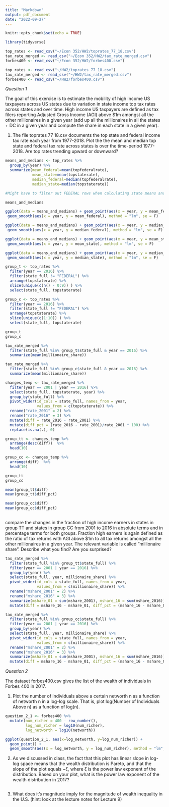 ```yaml
---
title: "Markdown"
output: pdf_document
date: "2022-09-27"
---
```


```r
knitr::opts_chunk$set(echo = TRUE)
```


```r
library(tidyverse)
```


```r
top_rates <- read_csv("~/Econ 352/HW2/toprates_77_18.csv")
tax_rate_merged <- read_csv("~/Econ 352/HW2/tax_rate_merged.csv")
forbes400 <- read_csv("~/Econ 352/HW2/forbes400.csv")
```

```r
top_rates <- read_csv("~/HW2/toprates_77_18.csv")
tax_rate_merged <- read_csv("~/HW2/tax_rate_merged.csv")
forbes400 <- read_csv("~/HW2/forbes400.csv")
```

*Question 1*

The goal of this exercise is to estimate the mobility of high income US taxpayers across
US states due to variation in state income top tax rates across states and over time. High income US
taxpayers are defined as tax filers reporting Adjusted Gross Income (AGI) above $1m amongst all the
other millionaires in a given year (add up all the millionaires in all the states + DC in a given year and
compute the share in each state in a given year).

1. The file toprates 77 18.csv documents the top state and federal income tax rate each year from
1977-2018. Plot the the mean and median top state and federal tax rate across states is over the
time-period 1977-2018. Are top rates trending upward or downward?

```r
means_and_medians <- top_rates %>% 
  group_by(year) %>% 
  summarize(mean_federal=mean(topfederalrate),
            mean_state=mean(topstaterate),
            median_federal=median(topfederalrate),
            median_state=median(topstaterate))

#Might have to filter out FEDERAL rows when calculating state means and medians...

means_and_medians

ggplot(data = means_and_medians) + geom_point(aes(x = year, y = mean_federal)) +
 geom_smooth(aes(x = year, y = mean_federal), method = "lm", se = F)

ggplot(data = means_and_medians) + geom_point(aes(x = year, y = median_federal)) +
 geom_smooth(aes(x = year, y = median_federal), method = "lm", se = F)

ggplot(data = means_and_medians) + geom_point(aes(x = year, y = mean_state)) +
 geom_smooth(aes(x = year, y = mean_state), method = "lm", se = F)

ggplot(data = means_and_medians) + geom_point(aes(x = year, y = median_state)) +
 geom_smooth(aes(x = year, y = median_state), method = "lm", se = F)

```



```r
group_t <- top_rates %>%
  filter(year == 2016) %>%
  filter(state_full != "FEDERAL") %>%
  arrange(topstaterate) %>%
  slice(unique(c(n() - 0:9)) ) %>%
  select(state_full, topstaterate)

group_c <- top_rates %>%
  filter(year == 2016) %>%
  filter(state_full != "FEDERAL") %>%
  arrange(topstaterate) %>%
  slice(unique(c(1:10)) ) %>%
  select(state_full, topstaterate)

group_t
group_c
```


```r
tax_rate_merged %>%
  filter(state_full %in% group_t$state_full & year == 2016) %>%
  summarize(mean(millionaire_share))

tax_rate_merged %>%
  filter(state_full %in% group_c$state_full & year == 2016) %>%
  summarize(mean(millionaire_share))
```


```r
changes_temp <- tax_rate_merged %>%
  filter(year == 2001 | year == 2016) %>%
  select(state_full, topstaterate, year) %>%
  group_by(state_full) %>%
  pivot_wider(id_cols = state_full, names_from = year, 
              values_from = c(topstaterate)) %>%
  rename("rate_2001" = 2) %>%
  rename("rate_2016" = 3) %>%
  mutate(diff = rate_2016 - rate_2001) %>%
  mutate(diff_pct = (rate_2016 - rate_2001)/rate_2001 * 100) %>%
  replace(is.na(.), 0)

group_tt <- changes_temp %>%
  arrange(desc(diff))  %>%
  head(10)

group_cc <- changes_temp %>%
  arrange(diff)  %>%
  head(10)

group_tt 
group_cc

mean(group_tt$diff)
mean(group_tt$diff_pct)

mean(group_cc$diff)
mean(group_cc$diff_pct)
  
```

compare the changes in the fraction of high income earners in states in group TT and states in group CC from 2001 to 2016 in absolute terms and in percentage terms for both groups. Fraction high earners is again defined as the ratio of tax returns with AGI above $1m to all tax returns amongst all the other millionaires in a given year. The relevant variable is called ”millionaire share”. Describe what you find? Are you surprised? 

```r
tax_rate_merged %>%
  filter(state_full %in% group_tt$state_full) %>%
  filter(year == 2001 | year == 2016) %>%
  group_by(year) %>%
  select(state_full, year, millionaire_share) %>%
  pivot_wider(id_cols = state_full, names_from = year, 
              values_from = c(millionaire_share)) %>%
  rename("mshare_2001" = 2) %>%
  rename("mshare_2016" = 3) %>%
  summarize(mshare_01 = sum(mshare_2001), mshare_16 = sum(mshare_2016)) %>%
  mutate(diff = mshare_16 - mshare_01, diff_pct = (mshare_16 - mshare_01) / mshare_01)

tax_rate_merged %>%
  filter(state_full %in% group_cc$state_full) %>%
  filter(year == 2001 | year == 2016) %>%
  group_by(year) %>%
  select(state_full, year, millionaire_share) %>%
  pivot_wider(id_cols = state_full, names_from = year, 
              values_from = c(millionaire_share)) %>%
  rename("mshare_2001" = 2) %>%
  rename("mshare_2016" = 3) %>%
  summarize(mshare_01 = sum(mshare_2001), mshare_16 = sum(mshare_2016)) %>%
  mutate(diff = mshare_16 - mshare_01, diff_pct = (mshare_16 - mshare_01) / mshare_01)
```


*Question 2*

The dataset forbes400.csv gives the list of the wealth of individuals in Forbes 400 in 2017.

1. Plot the number of individuals above a certain networth n as a function of networth n in a log-log
scale. That is, plot log(Number of Individuals Above n) as a function of log(n).

```r
question_2_1 <- forbes400 %>%
  mutate(num_richer = 400 - row_number(),
         log_num_richer = log10(num_richer),
         log_networth = log10(networth))

ggplot(question_2_1, aes(x=log_networth, y=log_num_richer)) +
  geom_point() +
  geom_smooth(aes(x = log_networth, y = log_num_richer), method = "lm", se = F)


```

2. As we discussed in class, the fact that this plot has linear slope in log-log space means that the wealth
distribution is Pareto, and that the slope of the plot equals −ζ, where ζ is the power law exponent
of the distribution. Based on your plot, what is the power law exponent of the wealth distribution
in 2017?

```r

```


3. What does it’s magnitude imply for the magnitude of wealth inequality in the U.S. (hint: look at
the lecture notes for Lecture 9)